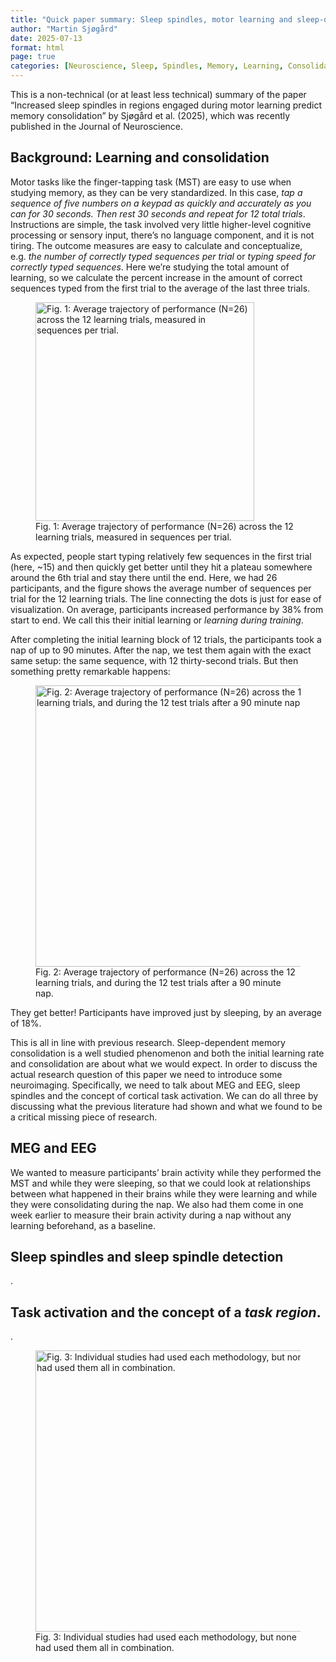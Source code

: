 ```yaml
---
title: "Quick paper summary: Sleep spindles, motor learning and sleep-dependent memory consolidation"
author: "Martin Sjøgård"
date: 2025-07-13
format: html
page: true
categories: [Neuroscience, Sleep, Spindles, Memory, Learning, Consolidation]
---
```


This is a non-technical (or at least less technical) summary of the paper "Increased sleep spindles in regions engaged during motor learning predict memory consolidation" by Sjøgård et al. (2025), which was recently published in the Journal of Neuroscience.


## Background: Learning and consolidation
Motor tasks like the finger-tapping task (MST) are easy to use when studying memory, as they can be very standardized. In this case, *tap a sequence of five numbers on a keypad as quickly and accurately as you can for 30 seconds. Then rest 30 seconds and repeat for 12 total trials*. Instructions are simple, the task involved very little higher-level cognitive processing or sensory input, there's no language component, and it is not tiring. The outcome measures are easy to calculate and conceptualize, e.g. *the number of correctly typed sequences per trial* or *typing speed for correctly typed sequences*. Here we're studying the total amount of learning, so we calculate the percent increase in the amount of correct sequences typed from the first trial to the average of the last three trials.

![Fig. 1: Average trajectory of performance (N=26) across the 12 learning trials, measured in sequences per trial.](learning.png){width=350}

As expected, people start typing relatively few sequences in the first trial (here, ~15) and then quickly get better until they hit a plateau somewhere around the 6th trial and stay there until the end. Here, we had 26 participants, and the figure shows the average number of sequences per trial for the 12 learning trials. The line connecting the dots is just for ease of visualization. On average, participants increased performance by 38% from start to end. We call this their initial learning or *learning during training*. 

After completing the initial learning block of 12 trials, the participants took a nap of up to 90 minutes. After the nap, we test them again with the exact same setup: the same sequence, with 12 thirty-second trials. But then something pretty remarkable happens:

![Fig. 2: Average trajectory of performance (N=26) across the 12 learning trials, and during the 12 test trials after a 90 minute nap.](learning_and_consolidation.png){width=450}

They get better! Participants have improved just by sleeping, by an average of 18%.

This is all in line with previous research. Sleep-dependent memory consolidation is a well studied phenomenon and both the initial learning rate and consolidation are about what we would expect. In order to discuss the actual research question of this paper we need to introduce some neuroimaging. Specifically, we need to talk about MEG and EEG, sleep spindles and the concept of cortical task activation. We can do all three by discussing what the previous literature had shown and what we found to be a critical missing piece of research.

## MEG and EEG
We wanted to measure participants' brain activity while they performed the MST and while they were sleeping, so that we could look at relationships between what happened in their brains while they were learning and while they were consolidating during the nap. We also had them come in one week earlier to measure their brain activity during a nap without any learning beforehand, as a baseline.

## Sleep spindles and sleep spindle detection
.

## Task activation and the concept of a *task region*.
.

![Fig. 3: Individual studies had used each methodology, but none had used them all in combination.](venndiagram.png){width=450}





